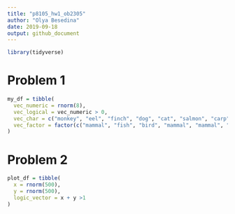 ```yaml
---
title: "p8105_hw1_ob2305"
author: "Olya Besedina"
date: 2019-09-18
output: github_document
---
```


```r
library(tidyverse)
```

# Problem 1

```r

my_df = tibble(
  vec_numeric = rnorm(8),
  vec_logical = vec_numeric > 0,
  vec_char = c("monkey", "eel", "finch", "dog", "cat", "salmon", "carp","parrot"),
  vec_factor = factor(c("mammal", "fish", "bird", "mammal", "mammal", "fish", "fish", "bird"))
)
```


# Problem 2

```r
plot_df = tibble(
  x = rnorm(500),
  y = rnorm(500),
  logic_vector = x + y >1
)
```

